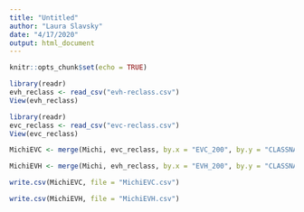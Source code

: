 ---
title: "Untitled"
author: "Laura Slavsky"
date: "4/17/2020"
output: html_document
---

```{r setup, include=FALSE}
knitr::opts_chunk$set(echo = TRUE)
```

```{r}
library(readr)
evh_reclass <- read_csv("evh-reclass.csv")
View(evh_reclass)
```


```{r}
library(readr)
evc_reclass <- read_csv("evc-reclass.csv")
View(evc_reclass)
```

```{r}
MichiEVC <- merge(Michi, evc_reclass, by.x = "EVC_200", by.y = "CLASSNAMES")
```


```{r}
MichiEVH <- merge(Michi, evh_reclass, by.x = "EVH_200", by.y = "CLASSNAMES")
```


```{r}
write.csv(MichiEVC, file = "MichiEVC.csv")
```

```{r}
write.csv(MichiEVH, file = "MichiEVH.csv")
```











